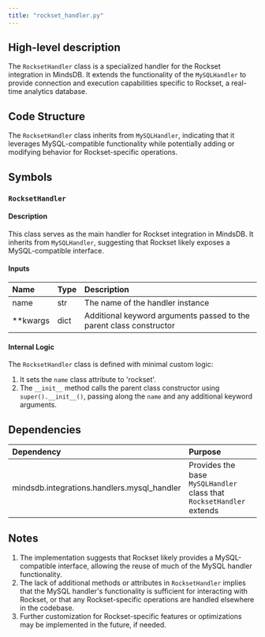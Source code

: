 ```yaml
---
title: "rockset_handler.py"
---
```


## High-level description
The `RocksetHandler` class is a specialized handler for the Rockset integration in MindsDB. It extends the functionality of the `MySQLHandler` to provide connection and execution capabilities specific to Rockset, a real-time analytics database.

## Code Structure
The `RocksetHandler` class inherits from `MySQLHandler`, indicating that it leverages MySQL-compatible functionality while potentially adding or modifying behavior for Rockset-specific operations.

## Symbols

### `RocksetHandler`
#### Description
This class serves as the main handler for Rockset integration in MindsDB. It inherits from `MySQLHandler`, suggesting that Rockset likely exposes a MySQL-compatible interface.

#### Inputs
| Name | Type | Description |
|:-----|:-----|:------------|
| name | str | The name of the handler instance |
| **kwargs | dict | Additional keyword arguments passed to the parent class constructor |

#### Internal Logic
The `RocksetHandler` class is defined with minimal custom logic:
1. It sets the `name` class attribute to 'rockset'.
2. The `__init__` method calls the parent class constructor using `super().__init__()`, passing along the `name` and any additional keyword arguments.

## Dependencies
| Dependency | Purpose |
|:-----------|:--------|
| mindsdb.integrations.handlers.mysql_handler | Provides the base `MySQLHandler` class that `RocksetHandler` extends |

## Notes
1. The implementation suggests that Rockset likely provides a MySQL-compatible interface, allowing the reuse of much of the MySQL handler functionality.
2. The lack of additional methods or attributes in `RocksetHandler` implies that the MySQL handler's functionality is sufficient for interacting with Rockset, or that any Rockset-specific operations are handled elsewhere in the codebase.
3. Further customization for Rockset-specific features or optimizations may be implemented in the future, if needed.